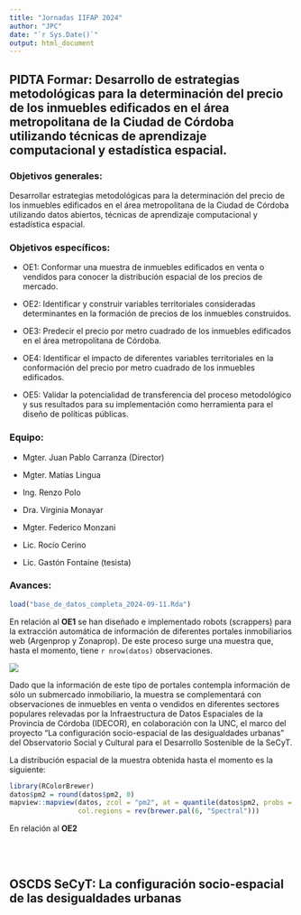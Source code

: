 ```yaml
---
title: "Jornadas IIFAP 2024"
author: "JPC"
date: "`r Sys.Date()`"
output: html_document
---
```


## PIDTA Formar: Desarrollo de estrategias metodológicas para la determinación del precio de los inmuebles edificados en el área metropolitana de la Ciudad de Córdoba utilizando técnicas de aprendizaje computacional y estadística espacial.

### Objetivos generales:

Desarrollar estrategias metodológicas para la determinación del precio de los inmuebles edificados en el área metropolitana de la Ciudad de Córdoba utilizando datos abiertos, técnicas de aprendizaje computacional y estadística espacial.

### Objetivos específicos:

-   OE1: Conformar una muestra de inmuebles edificados en venta o vendidos para conocer la distribución espacial de los precios de mercado.

-   OE2: Identificar y construir variables territoriales consideradas determinantes en la formación de precios de los inmuebles construidos.

-   OE3: Predecir el precio por metro cuadrado de los inmuebles edificados en el área metropolitana de Córdoba.

-   OE4: Identificar el impacto de diferentes variables territoriales en la conformación del precio por metro cuadrado de los inmuebles edificados.

-   OE5: Validar la potencialidad de transferencia del proceso metodológico y sus resultados para su implementación como herramienta para el diseño de políticas públicas.

### Equipo:

-   Mgter. Juan Pablo Carranza (Director)

-   Mgter. Matías Lingua

-   Ing. Renzo Polo

-   Dra. Virginia Monayar

-   Mgter. Federico Monzani

-   Lic. Rocío Cerino

-   Lic. Gastón Fontaine (tesista)

### Avances:

```r
load("base_de_datos_completa_2024-09-11.Rda")
```

En relación al **OE1** se han diseñado e implementado robots (scrappers) para la extracción automática de información de diferentes portales inmobiliarios web (Argenprop y Zonaprop). De este proceso surge una muestra que, hasta el momento, tiene `r nrow(datos)` observaciones.

![](scrapper.png)

Dado que la información de este tipo de portales contempla información de sólo un submercado inmobiliario, la muestra se complementará con observaciones de inmuebles en venta o vendidos en diferentes sectores populares relevadas por la Infraestructura de Datos Espaciales de la Provincia de Córdoba (IDECOR), en colaboración con la UNC, el marco del proyecto "La configuración socio-espacial de las desigualdades urbanas" del Observatorio Social y Cultural para el Desarrollo Sostenible de la SeCyT.

La distribución espacial de la muestra obtenida hasta el momento es la siguiente:

```{=html}
<style>
.html-widget {
    margin: auto;
}
</style>
```
```r
library(RColorBrewer)
datos$pm2 = round(datos$pm2, 0)
mapview::mapview(datos, zcol = "pm2", at = quantile(datos$pm2, probs = seq(0,1,0.2)),
                 col.regions = rev(brewer.pal(6, "Spectral")))
```

En relación al **OE2**


<br></br>

## OSCDS SeCyT: La configuración socio-espacial de las desigualdades urbanas
